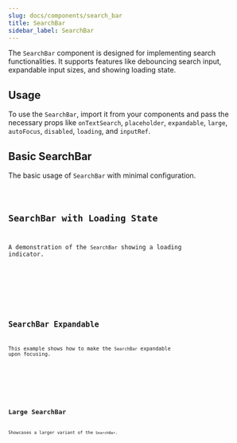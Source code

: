 ```yaml
---
slug: docs/components/search_bar
title: SearchBar
sidebar_label: SearchBar
---
```


The `SearchBar` component is designed for implementing search functionalities. It supports features like debouncing search input, expandable input sizes, and showing loading state.

## Usage

To use the `SearchBar`, import it from your components and pass the necessary props like `onTextSearch`, `placeholder`, `expandable`, `large`, `autoFocus`, `disabled`, `loading`, and `inputRef`.


## Basic SearchBar

The basic usage of `SearchBar` with minimal configuration.


<CodeSample>
    <SearchBarBasicDemo/>
</CodeSample>

<Code code={SearchBarBasicSource} lang="tsx" />

## SearchBar with Loading State

A demonstration of the `SearchBar` showing a loading indicator.


<CodeSample>
    <SearchBarLoadingDemo/>
</CodeSample>

<Code code={SearchBarLoadingSource} lang="tsx" />

## SearchBar Expandable

This example shows how to make the `SearchBar` expandable upon focusing.


<CodeSample>
    <SearchBarExpandableDemo/>
</CodeSample>

<Code code={SearchBarExpandableSource} lang="tsx" />

## Large SearchBar

Showcases a larger variant of the `SearchBar`.


<CodeSample>
    <SearchBarLargeDemo/>
</CodeSample>

<Code code={SearchBarLargeSource} lang="tsx" />
